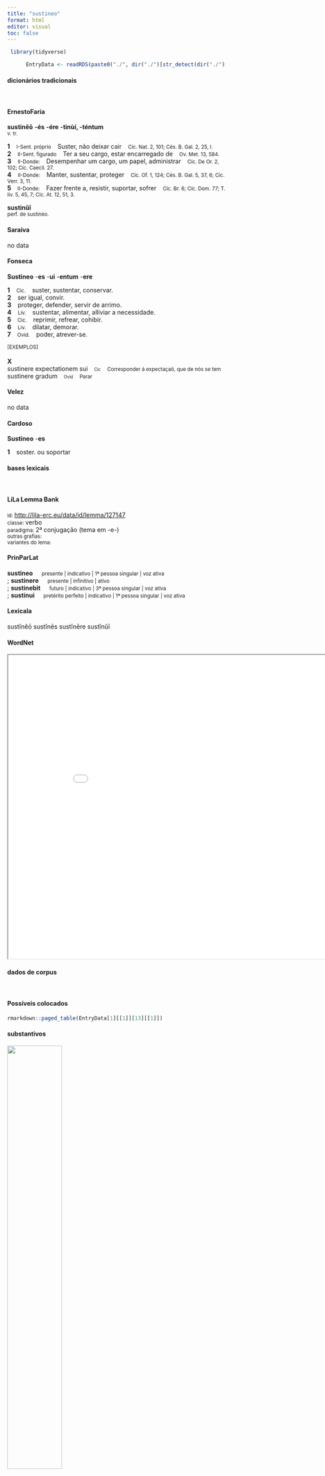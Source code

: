 ```yaml
---
title: "sustineo"
format: html
editor: visual
toc: false
---
```



```r
 library(tidyverse) 

      EntryData <- readRDS(paste0("./", dir("./")[str_detect(dir("./"), "_xx115-117-115-116-105-110-101-111xx_.rds")]))

```


#### dicionários tradicionais

&emsp;




::: panel-tabset

#### ErnestoFaria

<b>sustinĕō</b> <b>-és</b> <b>-ére</b> <b>-tinùí, -téntum</b> <br> <small>v. tr.</small> <br> <small></small>   <p> <b>1</b> &ensp; <small>I-Sent. próprio</small> &ensp; Suster, não deixar cair &ensp; <small>Cíc. Nat. 2, 101; Cés. B. Gal. 2, 25, I.</small> <br> <b>2</b> &ensp; <small>II-Sent. figurado</small> &ensp; Ter a seu cargo, estar encarregado de &ensp; <small>Ov. Met. 13, 584.</small> <br> <b>3</b> &ensp; <small>II-Donde:</small> &ensp; Desempenhar um cargo, um papel, administrar &ensp; <small>Cíc. De Or. 2, 102; Cíc. Caecil. 27.</small> <br> <b>4</b> &ensp; <small>II-Donde:</small> &ensp; Manter, sustentar, proteger &ensp; <small>Cíc. Of. 1, 124; Cés. B. Gal. 5, 37, 6; Cíc. Verr. 3, 11.</small> <br> <b>5</b> &ensp; <small>II-Donde:</small> &ensp; Fazer frente a, resistir, suportar, sofrer &ensp; <small>Cíc. Br. 6; Cíc. Dom. 77; T. lív. 5, 45, 7; Cíc. At. 12, 51, 3.</small> </p> 
 <b>sustinŭī</b> <br> <small>perf. de sustinèo.</small> <br> <small></small>




#### Saraiva

no data




#### Fonseca

<b>Sustineo</b> -<b>es</b> -<b>ui</b> -<b>entum</b> -<b>ere</b>   <p> <b>1</b> &ensp; <small>Cic.</small> &ensp; suster, sustentar, conservar. <br> <b>2</b> &ensp; ser igual, convir. <br> <b>3</b> &ensp; proteger, defender, servir de arrimo. <br> <b>4</b> &ensp; <small>Liv.</small> &ensp; sustentar, alimentar, alliviar a necessidade. <br> <b>5</b> &ensp; <small>Cic.</small> &ensp; reprimir, refrear, cohibir. <br> <b>6</b> &ensp; <small>Liv.</small> &ensp; dilatar, demorar. <br> <b>7</b> &ensp; <small>Ovid.</small> &ensp; poder, atrever-se. </p>   <p><small>[EXEMPLOS]</small><br> <br><b>X</b><br>sustinere expectationem sui &ensp; <small><small>Cic</small></small> &ensp; <small>Corresponder á expectaçaõ, que de nós se tem</small> <br> sustinere gradum &ensp; <small><small>Ovid</small></small> &ensp; <small>Parar</small> </p>




#### Velez

no data




#### Cardoso

<b>Sustineo</b> -<b>es</b>   <p> <b>1</b> &ensp; soster. ou soportar </p>


:::



#### bases lexicais

&emsp;






::: panel-tabset

#### LiLa Lemma Bank

<small> id: </small> <a href=' http://lila-erc.eu/data/id/lemma/127147 ' target="_blank"> http://lila-erc.eu/data/id/lemma/127147 </a> <br>
<small> classe: </small> verbo    <br>
<small> paradigma: </small> 2ª conjugação (tema em -e-) <br>
<small> outras grafias: </small>  <br>
<small> variantes do lema: </small>  <br>





#### PrinParLat

<b> sustineo </b>&emsp;<small> presente | indicativo | 1ª pessoa singular | voz ativa </small><br>
; <b> sustinere </b>&emsp;<small> presente | infinitivo | ativo </small><br>
; <b> sustinebit </b>&emsp;<small> futuro | indicativo | 3ª pessoa singular | voz ativa </small><br>
; <b> sustinui </b>&emsp;<small> pretérito perfeito | indicativo | 1ª pessoa singular | voz ativa </small><br>





#### Lexicala

sustĭnĕō 
 sustĭnēs 
 sustĭnēre 
 sustĭnŭī




#### WordNet

<iframe width='900' height='700' src='Media/Tree__xx115-117-115-116-105-110-101-111xx__sem_type_lexemes_pt.html'>

</iframe>


:::



#### dados de corpus

&emsp;




::: panel-tabset

#### Possíveis colocados

```r

rmarkdown::paged_table(EntryData[1][[1]][13][[1]])

```


#### substantivos

![](./Media/wordcloud__xx115-117-115-116-105-110-101-111xx__BY_collocate_scoreSUBST.webp){width=50% fig-alt='This chart plots collocate by scoreSUBST, for the headword sustineo here are all the values plotted: collocate: uis; scoreSUBST: 2. collocate: possum; scoreSUBST: 0. collocate: non; scoreSUBST: 0'}




#### adjetivos

![](./Media/wordcloud__xx115-117-115-116-105-110-101-111xx__BY_collocate_scoreADJ.webp){width=50% fig-alt='This chart plots collocate by scoreADJ, for the headword sustineo here are all the values plotted: collocate: uis; scoreADJ: 0. collocate: possum; scoreADJ: 0. collocate: non; scoreADJ: 0'}




#### verbos

![](./Media/wordcloud__xx115-117-115-116-105-110-101-111xx__BY_collocate_scoreVERBO.webp){width=50% fig-alt='This chart plots collocate by scoreVERBO, for the headword sustineo here are all the values plotted: collocate: uis; scoreVERBO: 0. collocate: possum; scoreVERBO: 2. collocate: non; scoreVERBO: 0'}




#### advérbios

![](./Media/wordcloud__xx115-117-115-116-105-110-101-111xx__BY_collocate_scoreADV.webp){width=50% fig-alt='This chart plots collocate by scoreADV, for the headword sustineo here are all the values plotted: collocate: uis; scoreADV: 0. collocate: possum; scoreADV: 0. collocate: non; scoreADV: 2'}




#### preposições e conjunções

![](./Media/wordcloud__xx115-117-115-116-105-110-101-111xx__BY_collocate_scoreFUNC.webp){width=50% fig-alt='This chart plots collocate by scoreFUNC, for the headword sustineo here are all the values plotted: collocate: uis; scoreFUNC: 0. collocate: possum; scoreFUNC: 0. collocate: non; scoreFUNC: 0'}


:::



::: panel-tabset

#### ExemplosTraduzidos

<p> quis huius potentiam poterit <b>sustinere</b> <br> <small> Cic.Phil.7.17.1 <br> Quem poderá resistir o poder desse homem? <small> [JDD] </small> </small> </p>
; <p> hac re significari magnum numerum ciuitatum suam uim <b>sustinere</b> non potuisse <br> <small> Caes.Gal.4.3.1 <br> por essa situação é indicado que um grande número de cidades não podem resistir à sua força. <small> [JDD, de outra edição] </small> </small> </p>





#### Frequência por autor

![](./Media/barchart__xx115-117-115-116-105-110-101-111xx__lemma_BY_author_Frequencies.webp){width=50% fig-alt='This charts plots the frequency of lemma by author_Frequencies. The Phaedrus subcorpus registers the highest normalized frequency, with the value of 7.59 and an absolute frequency of 5. The Caesar subcorpus follows, with a normalized frequency of 7.55 and an absolute frequency of 20. the subcorpus with the least normalized frequency is Suetonius with the normalized value of 0 and an absolute freqeuncy of 0. here are all the values: subcorpus: Caesar ; normalized frequency: 20 ; absolute frequency: 7.55344059218974. subcorpus: Cicero ; normalized frequency: 36 ; absolute frequency: 2.24265530387979. subcorpus: Horatius ; normalized frequency: 2 ; absolute frequency: 1.77604120415594. subcorpus: Ovidius ; normalized frequency: 1 ; absolute frequency: 1.71585449553878. subcorpus: Phaedrus ; normalized frequency: 5 ; absolute frequency: 7.59070897221801. subcorpus: Sallustius ; normalized frequency: 1 ; absolute frequency: 0.927557740469344. subcorpus: Seneca ; normalized frequency: 12 ; absolute frequency: 2.23959985815868. subcorpus: Suetonius ; normalized frequency: 0 ; absolute frequency: 0. subcorpus: Tacitus ; normalized frequency: 0 ; absolute frequency: 0. subcorpus: Vergilius ; normalized frequency: 0 ; absolute frequency: 0. subcorpus: Hieronymus ; normalized frequency: 1 ; absolute frequency: 2.24668613794653'}




#### Frequência por gênero

![](./Media/barchart__xx115-117-115-116-105-110-101-111xx__lemma_BY_genre_Frequencies.webp){width=50% fig-alt='This charts plots the frequency of lemma by genre_Frequencies. The Prosa.histórica subcorpus registers the highest normalized frequency, with the value of 5.11 and an absolute frequency of 21. The Poesia.lírica subcorpus follows, with a normalized frequency of 1.68 and an absolute frequency of 2. the subcorpus with the least normalized frequency is Poesia.épica with the normalized value of 0 and an absolute freqeuncy of 0. here are all the values: subcorpus: Prosa.histórica ; normalized frequency: 21 ; absolute frequency: 5.11210107354123. subcorpus: Prosa.filosófica ; normalized frequency: 17 ; absolute frequency: 2.80061283998616. subcorpus: Prosa.oratória ; normalized frequency: 22 ; absolute frequency: 2.11227713075956. subcorpus: Prosa.epistolográfica ; normalized frequency: 7 ; absolute frequency: 1.85484512043244. subcorpus: Poesia.lírica ; normalized frequency: 2 ; absolute frequency: 1.68251030537562. subcorpus: Poesia.didática ; normalized frequency: 6 ; absolute frequency: 5.08949020273136. subcorpus: Poesia.trágica ; normalized frequency: 2 ; absolute frequency: 1.73731758165393. subcorpus: Poesia.épica ; normalized frequency: 0 ; absolute frequency: 0. subcorpus: Prosa.ficcional ; normalized frequency: 1 ; absolute frequency: 2.24668613794653'}




#### Frequência por século

![](./Media/barchart__xx115-117-115-116-105-110-101-111xx__lemma_BY_period_Frequencies.webp){width=50% fig-alt='This charts plots the frequency of lemma by period_Frequencies. The I.d.C. subcorpus registers the highest normalized frequency, with the value of 2.75 and an absolute frequency of 18. The I.a.C. subcorpus follows, with a normalized frequency of 2.75 and an absolute frequency of 59. the subcorpus with the least normalized frequency is II.d.C. with the normalized value of 0 and an absolute freqeuncy of 0. here are all the values: subcorpus: I.a.C. ; normalized frequency: 59 ; absolute frequency: 2.74610193158017. subcorpus: I.d.C. ; normalized frequency: 18 ; absolute frequency: 2.75355667737494. subcorpus: II.d.C. ; normalized frequency: 0 ; absolute frequency: 0. subcorpus: IV.d.C. ; normalized frequency: 1 ; absolute frequency: 2.24668613794653'}


:::

